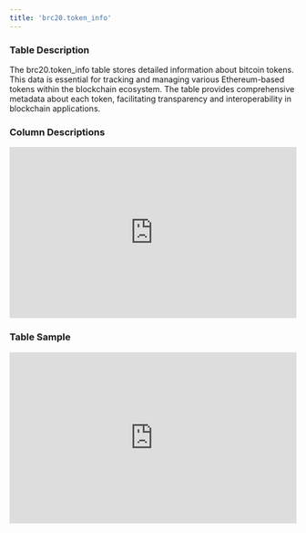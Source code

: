 ```yaml
---
title: 'brc20.token_info'
---
```


### Table Description
The brc20.token_info table stores detailed information about bitcoin tokens. This data is essential for tracking and managing various Ethereum-based tokens within the blockchain ecosystem. The table provides comprehensive metadata about each token, facilitating transparency and interoperability in blockchain applications.
### Column Descriptions

<div>
    <iframe
        src="http://127.0.0.1:3000/columns/brc20.token_info"
        width="100%"
        height="300px"
        frameBorder="0"
        scrolling="no"
    ></iframe>
</div>

### Table Sample

<div>
    <iframe
        src="http://127.0.0.1:3000/data/brc20.token_info"
        width="100%"
        height="300px"
        frameBorder="0"
        scrolling="no"
    ></iframe>
</div>
